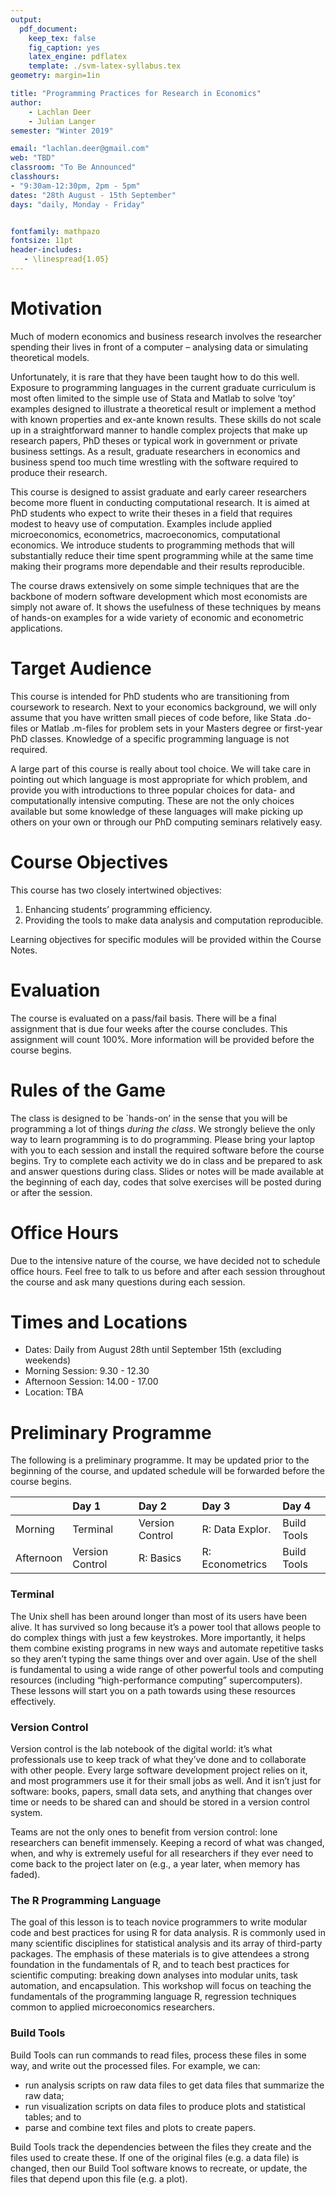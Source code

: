 ```yaml
---
output:
  pdf_document:
    keep_tex: false
    fig_caption: yes
    latex_engine: pdflatex
    template: ./svm-latex-syllabus.tex
geometry: margin=1in

title: "Programming Practices for Research in Economics"
author:
    - Lachlan Deer
    - Julian Langer
semester: "Winter 2019"

email: "lachlan.deer@gmail.com"
web: "TBD"
classroom: "To Be Announced"
classhours:
- "9:30am-12:30pm, 2pm - 5pm"
dates: "28th August - 15th September"
days: "daily, Monday - Friday"


fontfamily: mathpazo
fontsize: 11pt
header-includes:
   - \linespread{1.05}
---
```



# Motivation

Much of modern economics and business research involves the researcher spending their lives in front of a computer -- analysing data or simulating theoretical models.

Unfortunately, it is rare that they have been taught how to do this well.
Exposure to programming languages in the current graduate curriculum is most often limited to the simple use of Stata and Matlab to solve 'toy' examples designed to illustrate a theoretical result or implement a method with known properties and ex-ante known results.
These skills do not scale up in a straightforward manner to handle complex projects that make up research papers, PhD theses or typical work in government or private business settings.
As a result, graduate researchers in economics and business spend too much time wrestling with the software required to produce their research.

This course is designed to assist graduate and early career researchers become more fluent in conducting computational research.
It is aimed at PhD students who expect to write their theses in a field that requires modest to heavy use of computation.
Examples include applied microeconomics, econometrics, macroeconomics, computational economics.
We introduce students to programming methods that will substantially reduce their time spent programming while at the same time making their programs more dependable and their results reproducible.

The course draws extensively on some simple techniques that are the backbone of modern software development which most economists
are simply not aware of.
It shows the usefulness of these techniques by means of hands-on examples for a wide variety of economic and econometric applications.

# Target Audience

This course is intended for PhD students who are transitioning from coursework to research.
Next to your economics background, we will only assume that you have written small pieces of code before, like Stata .do-files or Matlab .m-files for problem sets in your Masters degree or first-year PhD classes.
Knowledge of a specific programming language is not required.

A large part of this course is really about tool choice.
We will take care in pointing out which language is most appropriate for which problem, and provide you with introductions to three popular choices for data- and computationally intensive computing.
These are not the only choices available but some knowledge of these languages will make picking up others on your own or through our PhD computing seminars relatively easy.

#  Course Objectives
This course has two closely intertwined objectives:

1. Enhancing students' programming efficiency.
2. Providing the tools to make data analysis and computation reproducible.

Learning objectives for specific modules will be provided within the Course Notes.

# Evaluation

The course is evaluated on a pass/fail basis. There will be a final assignment that is due four weeks after the course concludes. This assignment will count 100\%. More information will be provided before the course begins.

# Rules of the Game

The class is designed to be `hands-on' in the sense that you will be programming a lot of things *during the class*.
We strongly believe the only way to learn programming is to do programming.
Please bring your laptop with you to each session and install the required software before the course begins.
Try to complete each activity we do in class and be prepared to ask and answer questions during class.
Slides or notes will be made available at the beginning of each day, codes that solve exercises will be posted during or after the session.

# Office Hours

Due to the intensive nature of the course, we have decided not to schedule office hours.
Feel free to talk to us before and after each session throughout the course and ask many questions during each session.


# Times and Locations

* Dates: Daily from August 28th until September 15th (excluding weekends)
* Morning Session: 9.30 - 12.30
* Afternoon Session: 14.00 - 17.00
* Location: TBA

# Preliminary Programme

The following is a preliminary programme.
It may be updated prior to the beginning of the course, and updated schedule will be forwarded before the course begins.

              Day 1             Day 2             Day 3             Day 4
  ----------- ----------------- ----------------- ----------------- ----------------
  Morning     Terminal          Version Control   R: Data Explor.   Build Tools
  Afternoon   Version Control   R: Basics         R: Econometrics   Build Tools


### Terminal
The Unix shell has been around longer than most of its users have been alive.
It has survived so long because it’s a power tool that allows people to do complex things with just a few keystrokes.
More importantly, it helps them combine existing programs in new ways and automate repetitive tasks so they aren’t typing the same things over and over again.
Use of the shell is fundamental to using a wide range of other powerful tools and computing resources (including “high-performance computing” supercomputers).
These lessons will start you on a path towards using these resources effectively.

### Version Control
Version control is the lab notebook of the digital world: it’s what professionals use to keep track of what they’ve done and to collaborate with other people.
Every large software development project relies on it, and most programmers use it for their small jobs as well.
And it isn’t just for software: books, papers, small data sets, and anything that changes over time or needs to be shared can and should be stored in a version control system.

Teams are not the only ones to benefit from version control: lone researchers can benefit immensely. Keeping a record of what was changed, when, and why is extremely useful for all researchers if they ever need to come back to the project later on (e.g., a year later, when memory has faded).

### The R Programming Language

The goal of this lesson is to teach novice programmers to write modular code and best practices for using R for data analysis.
R is commonly used in many scientific disciplines for statistical analysis and its array of third-party packages.
The emphasis of these materials is to give attendees a strong foundation in the fundamentals of R, and to teach best practices for scientific computing: breaking down analyses into modular units, task automation, and encapsulation.
This workshop will focus on teaching the fundamentals of the programming language R, regression techniques common to applied microeconomics researchers.

### Build Tools

Build Tools can run commands to read files, process these files in some way, and write out the processed files. For example, we can:

* run analysis scripts on raw data files to get data files that summarize the raw data;
* run visualization scripts on data files to produce plots and statistical tables; and to
* parse and combine text files and plots to create papers.

Build Tools track the dependencies between the files they create and the files used to create these. If one of the original files (e.g. a data file) is changed, then our Build Tool software knows to recreate, or update, the files that depend upon this file (e.g. a plot).
